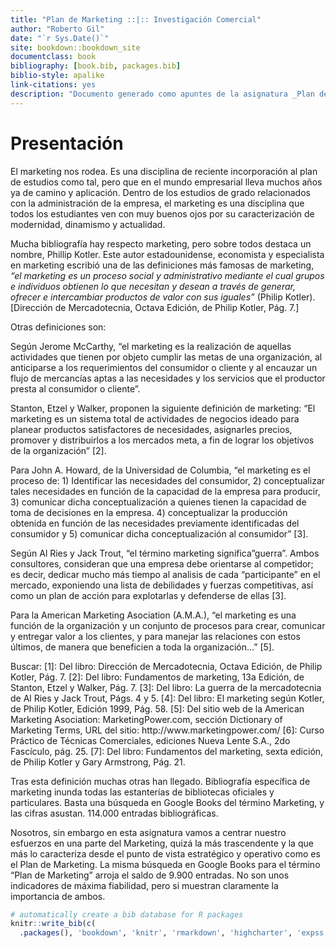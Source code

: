 ```yaml
--- 
title: "Plan de Marketing ::|:: Investigación Comercial"
author: "Roberto Gil"
date: "`r Sys.Date()`"
site: bookdown::bookdown_site
documentclass: book
bibliography: [book.bib, packages.bib]
biblio-style: apalike
link-citations: yes
description: "Documento generado como apuntes de la asignatura _Plan de Marketing ::|:: Investigación Comercial_ en los grados de ADE y GECOFIN de la Universidad Católica de València (San Vicente Mártir)."
---
```


# Presentación

El marketing nos rodea. Es una disciplina de reciente incorporación al plan de estudios como tal, pero que en el mundo empresarial lleva muchos años ya de camino y aplicación. Dentro de los estudios de grado relacionados con la administración de la empresa, el marketing es una disciplina que todos los estudiantes ven con muy buenos ojos por su caracterización de modernidad, dinamismo y actualidad. 

Mucha bibliografía hay respecto marketing, pero sobre todos destaca un nombre, Phillip Kotler. Este autor estadounidense, economista y especialista en marketing escribió una de las definiciones más famosas de marketing, _"el marketing es un proceso social y administrativo mediante el cual grupos e individuos obtienen lo que necesitan y desean a través de generar, ofrecer e intercambiar productos de valor con sus iguales"_ (Philip Kotler). [Dirección de Mercadotecnia, Octava Edición, de Philip Kotler, Pág. 7.]

Otras definiciones son:

Según Jerome McCarthy, "el marketing es la realización de aquellas actividades que tienen por objeto cumplir las metas de una organización, al anticiparse a los requerimientos del consumidor o cliente y al encauzar un flujo de mercancías aptas a las necesidades y los servicios que el productor presta al consumidor o cliente".

Stanton, Etzel y Walker, proponen la siguiente definición de marketing: "El marketing es un sistema total de actividades de negocios ideado para planear productos satisfactores de necesidades, asignarles precios, promover y distribuirlos a los mercados meta, a fin de lograr los objetivos de la organización" [2].

Para John A. Howard, de la Universidad de Columbia, "el marketing es el proceso de:
1) Identificar las necesidades del consumidor, 2) conceptualizar tales necesidades en función de la capacidad de la empresa para producir, 3) comunicar dicha conceptualización a quienes tienen la capacidad de toma de decisiones en la empresa. 4) conceptualizar la producción obtenida en función de las necesidades previamente identificadas del consumidor y 5) comunicar dicha conceptualización al consumidor" [3].

Según Al Ries y Jack Trout, "el término marketing significa "guerra". Ambos consultores, consideran que una empresa debe orientarse al competidor; es decir, dedicar mucho más tiempo al analisis de cada "participante" en el mercado, exponiendo una lista de debilidades y fuerzas competitivas, así como un plan de acción para explotarlas y defenderse de ellas [3].

Para la American Marketing Asociation (A.M.A.), "el marketing es una función de la organización y un conjunto de procesos para crear, comunicar y entregar valor a los clientes, y para manejar las relaciones con estos últimos, de manera que beneficien a toda la organización..." [5].

Buscar: [1]: Del libro: Dirección de Mercadotecnia, Octava Edición, de Philip Kotler, Pág. 7.
[2]: Del libro: Fundamentos de marketing, 13a Edición, de Stanton, Etzel y Walker, Pág. 7.
[3]: Del libro: La guerra de la mercadotecnia de Al Ries y Jack Trout, Págs. 4 y 5.
[4]: Del libro: El marketing según Kotler, de Philip Kotler, Edición 1999, Pág. 58.
[5]: Del sitio web de la American Marketing Asociation: MarketingPower.com, sección Dictionary of Marketing Terms, URL del sitio: http://www.marketingpower.com/
[6]: Curso Práctico de Técnicas Comerciales, ediciones Nueva Lente S.A., 2do Fascículo, pág. 25.
[7]: Del libro: Fundamentos del marketing, sexta edición, de Philip Kotler y Gary Armstrong, Pág. 21.


Tras esta definición muchas otras han llegado. Bibliografía específica de marketing inunda todas las estanterías de bibliotecas oficiales y particulares. Basta una búsqueda en Google Books del término Marketing, y las cifras asustan. 114.000 entradas bibliográficas.

Nosotros, sin embargo en esta asignatura vamos a centrar nuestro esfuerzos en una parte del Marketing, quizá la más trascendente y la que más lo caracteriza desde el punto de vista estratégico y operativo como es el Plan de Marketing. La misma búsqueda en Google Books para el término "Plan de Marketing" arroja el saldo de 9.900 entradas. No son unos indicadores de máxima fiabilidad, pero si muestran claramente la importancia de ambos.



```r
# automatically create a bib database for R packages
knitr::write_bib(c(
  .packages(), 'bookdown', 'knitr', 'rmarkdown', 'highcharter', 'expss'), 'packages.bib')
```
